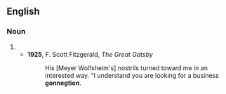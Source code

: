 ==English==

===Noun===
{{en-noun}}

# {{eye dialect of|connection}}
#* '''1925''', F. Scott Fitzgerald, ''The Great Gatsby''
#*: His [Meyer Wolfsheim's] nostrils turned toward me in an interested way. "I understand you are looking for a business '''gonnegtion'''.
{{count page|[[Wiktionary:Page count]]}}